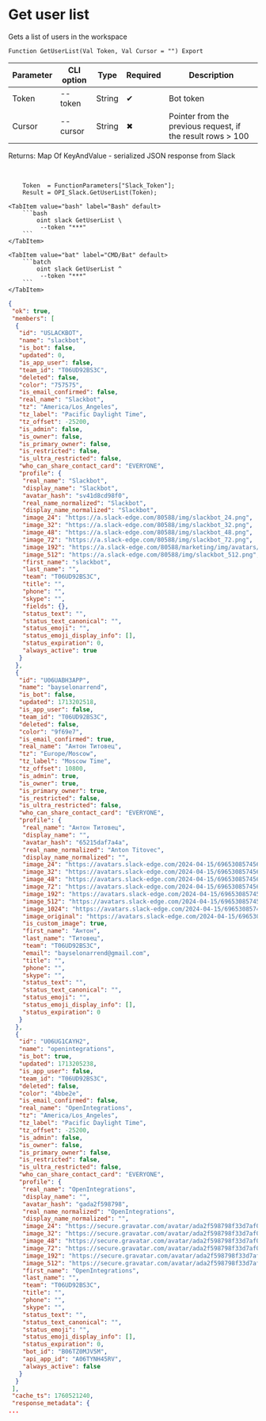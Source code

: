 ﻿---
sidebar_position: 3
description: Get user list and other functions to work with Slack in the Open Integration Package, a free open-source integration library for 1C:Enterprise 8, OneScript and CLI
keywords: [1C, 1С, 1С:Enterprise, 1С:Enterprise 8.3, API, Integration, Services, Exchange, OneScript, CLI, Slack]
---


# Get user list
 Gets a list of users in the workspace



`Function GetUserList(Val Token, Val Cursor = "") Export`

  | Parameter | CLI option | Type | Required | Description |
  |-|-|-|-|-|
  | Token | --token | String | &#x2714; | Bot token |
  | Cursor | --cursor | String | &#x2716; | Pointer from the previous request, if the result rows > 100 |

  
  Returns:  Map Of KeyAndValue - serialized JSON response from Slack

<br/>



```bsl title="1C:Enterprise/OneScript code example"
    Token  = FunctionParameters["Slack_Token"];
    Result = OPI_Slack.GetUserList(Token);
```
 

 <Tabs>
  
    <TabItem value="bash" label="Bash" default>
        ```bash
            oint slack GetUserList \
             --token "***"
        ```
    </TabItem>
  
    <TabItem value="bat" label="CMD/Bat" default>
        ```batch
            oint slack GetUserList ^
             --token "***"
        ```
    </TabItem>
</Tabs>


```json title="Result"
{
 "ok": true,
 "members": [
  {
   "id": "USLACKBOT",
   "name": "slackbot",
   "is_bot": false,
   "updated": 0,
   "is_app_user": false,
   "team_id": "T06UD92BS3C",
   "deleted": false,
   "color": "757575",
   "is_email_confirmed": false,
   "real_name": "Slackbot",
   "tz": "America/Los_Angeles",
   "tz_label": "Pacific Daylight Time",
   "tz_offset": -25200,
   "is_admin": false,
   "is_owner": false,
   "is_primary_owner": false,
   "is_restricted": false,
   "is_ultra_restricted": false,
   "who_can_share_contact_card": "EVERYONE",
   "profile": {
    "real_name": "Slackbot",
    "display_name": "Slackbot",
    "avatar_hash": "sv41d8cd98f0",
    "real_name_normalized": "Slackbot",
    "display_name_normalized": "Slackbot",
    "image_24": "https://a.slack-edge.com/80588/img/slackbot_24.png",
    "image_32": "https://a.slack-edge.com/80588/img/slackbot_32.png",
    "image_48": "https://a.slack-edge.com/80588/img/slackbot_48.png",
    "image_72": "https://a.slack-edge.com/80588/img/slackbot_72.png",
    "image_192": "https://a.slack-edge.com/80588/marketing/img/avatars/slackbot/avatar-slackbot.png",
    "image_512": "https://a.slack-edge.com/80588/img/slackbot_512.png",
    "first_name": "slackbot",
    "last_name": "",
    "team": "T06UD92BS3C",
    "title": "",
    "phone": "",
    "skype": "",
    "fields": {},
    "status_text": "",
    "status_text_canonical": "",
    "status_emoji": "",
    "status_emoji_display_info": [],
    "status_expiration": 0,
    "always_active": true
   }
  },
  {
   "id": "U06UABH3APP",
   "name": "bayselonarrend",
   "is_bot": false,
   "updated": 1713202518,
   "is_app_user": false,
   "team_id": "T06UD92BS3C",
   "deleted": false,
   "color": "9f69e7",
   "is_email_confirmed": true,
   "real_name": "Антон Титовец",
   "tz": "Europe/Moscow",
   "tz_label": "Moscow Time",
   "tz_offset": 10800,
   "is_admin": true,
   "is_owner": true,
   "is_primary_owner": true,
   "is_restricted": false,
   "is_ultra_restricted": false,
   "who_can_share_contact_card": "EVERYONE",
   "profile": {
    "real_name": "Антон Титовец",
    "display_name": "",
    "avatar_hash": "65215daf7a4a",
    "real_name_normalized": "Anton Titovec",
    "display_name_normalized": "",
    "image_24": "https://avatars.slack-edge.com/2024-04-15/6965308574562_65215daf7a4a35eddf9c_24.png",
    "image_32": "https://avatars.slack-edge.com/2024-04-15/6965308574562_65215daf7a4a35eddf9c_32.png",
    "image_48": "https://avatars.slack-edge.com/2024-04-15/6965308574562_65215daf7a4a35eddf9c_48.png",
    "image_72": "https://avatars.slack-edge.com/2024-04-15/6965308574562_65215daf7a4a35eddf9c_72.png",
    "image_192": "https://avatars.slack-edge.com/2024-04-15/6965308574562_65215daf7a4a35eddf9c_192.png",
    "image_512": "https://avatars.slack-edge.com/2024-04-15/6965308574562_65215daf7a4a35eddf9c_512.png",
    "image_1024": "https://avatars.slack-edge.com/2024-04-15/6965308574562_65215daf7a4a35eddf9c_1024.png",
    "image_original": "https://avatars.slack-edge.com/2024-04-15/6965308574562_65215daf7a4a35eddf9c_original.png",
    "is_custom_image": true,
    "first_name": "Антон",
    "last_name": "Титовец",
    "team": "T06UD92BS3C",
    "email": "bayselonarrend@gmail.com",
    "title": "",
    "phone": "",
    "skype": "",
    "status_text": "",
    "status_text_canonical": "",
    "status_emoji": "",
    "status_emoji_display_info": [],
    "status_expiration": 0
   }
  },
  {
   "id": "U06UG1CAYH2",
   "name": "openintegrations",
   "is_bot": true,
   "updated": 1713205238,
   "is_app_user": false,
   "team_id": "T06UD92BS3C",
   "deleted": false,
   "color": "4bbe2e",
   "is_email_confirmed": false,
   "real_name": "OpenIntegrations",
   "tz": "America/Los_Angeles",
   "tz_label": "Pacific Daylight Time",
   "tz_offset": -25200,
   "is_admin": false,
   "is_owner": false,
   "is_primary_owner": false,
   "is_restricted": false,
   "is_ultra_restricted": false,
   "who_can_share_contact_card": "EVERYONE",
   "profile": {
    "real_name": "OpenIntegrations",
    "display_name": "",
    "avatar_hash": "gada2f598798",
    "real_name_normalized": "OpenIntegrations",
    "display_name_normalized": "",
    "image_24": "https://secure.gravatar.com/avatar/ada2f598798f33d7af084f0c8793a209.jpg?s=24&d=https%3A%2F%2Fa.slack-edge.com%2Fdf10d%2Fimg%2Favatars%2Fava_0007-24.png",
    "image_32": "https://secure.gravatar.com/avatar/ada2f598798f33d7af084f0c8793a209.jpg?s=32&d=https%3A%2F%2Fa.slack-edge.com%2Fdf10d%2Fimg%2Favatars%2Fava_0007-32.png",
    "image_48": "https://secure.gravatar.com/avatar/ada2f598798f33d7af084f0c8793a209.jpg?s=48&d=https%3A%2F%2Fa.slack-edge.com%2Fdf10d%2Fimg%2Favatars%2Fava_0007-48.png",
    "image_72": "https://secure.gravatar.com/avatar/ada2f598798f33d7af084f0c8793a209.jpg?s=72&d=https%3A%2F%2Fa.slack-edge.com%2Fdf10d%2Fimg%2Favatars%2Fava_0007-72.png",
    "image_192": "https://secure.gravatar.com/avatar/ada2f598798f33d7af084f0c8793a209.jpg?s=192&d=https%3A%2F%2Fa.slack-edge.com%2Fdf10d%2Fimg%2Favatars%2Fava_0007-192.png",
    "image_512": "https://secure.gravatar.com/avatar/ada2f598798f33d7af084f0c8793a209.jpg?s=512&d=https%3A%2F%2Fa.slack-edge.com%2Fdf10d%2Fimg%2Favatars%2Fava_0007-512.png",
    "first_name": "OpenIntegrations",
    "last_name": "",
    "team": "T06UD92BS3C",
    "title": "",
    "phone": "",
    "skype": "",
    "status_text": "",
    "status_text_canonical": "",
    "status_emoji": "",
    "status_emoji_display_info": [],
    "status_expiration": 0,
    "bot_id": "B06TZ0MJV5M",
    "api_app_id": "A06TYNH45RV",
    "always_active": false
   }
  }
 ],
 "cache_ts": 1760521240,
 "response_metadata": {
...
```
